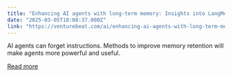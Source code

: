 ```yaml
---
title: "Enhancing AI agents with long-term memory: Insights into LangMem SDK, Memobase and the A-MEM Framework"
date: "2025-03-05T18:08:37.000Z"
link: "https://venturebeat.com/ai/enhancing-ai-agents-with-long-term-memory-insights-into-langmem-sdk-memobase-and-the-a-mem-framework/"
---
```


AI agents can forget instructions. Methods to improve memory retention will make agents more powerful and useful.

[Read more](https://venturebeat.com/ai/enhancing-ai-agents-with-long-term-memory-insights-into-langmem-sdk-memobase-and-the-a-mem-framework/)

